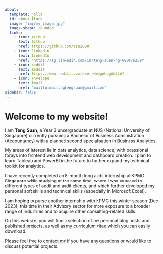 ```yaml
---
about:
  template: jolla
  id: about-block
  image: "img/my_image.jpg"
  image-shape: rounded
  links:
    - icon: github
      text: Github
      href: https://github.com/tsu2000
    - icon: linkedin
      text: LinkedIn
      href: "https://sg.linkedin.com/in/teng-suan-ng-890876259"
    - icon: reddit
      text: Reddit
      href: https://www.reddit.com/user/HedgehogOk6207
    - icon: envelope
      text: Email
      href: "mailto:mail.ngtengsuan@gmail.com"  
sidebar: false
---
```


::: {#about-block}
:::

# Welcome to my website!

I am **Teng Suan**, a Year 3 undergraduate at NUS (National University of Singapore) currently pursuing a Bachelor of Business Administration (Accountancy) with a planned second specialisation in Business Analytics.

My areas of interest lie in data analytics, data science, with ocassional forays into frontend web development and dashboard creation. I plan to learn Tableau and PowerBI in the future to further expand my technical toolkit for analytics.

I have recently completed an 8-month long audit internship at KPMG Singapore while studying at the same time, where I was exposed to different types of audit and audit clients, and which further developed my personal soft skills and technical skills (especially in Microsoft Excel).

I am hoping to purse another internship with KPMG this winter season (Dec 2023), this time in their Advisory sector for more exposure to a broader range of industries and to acquire other consulting-related skills.

On this website, you will find a selection of my personal blog posts and published projects, as well as my curriculum vitae which you can easily download.

Please feel free to [contact me](mailto:mail.ngtengsuan@gmail.com) if you have any questions or would like to discuss potential projects.
